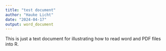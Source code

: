 ```yaml
---
title: "test document"
author: "Hauke Licht"
date: "2024-04-17"
output: word_document
---
```


This is just a text document for illustrating how to read word and PDF files into R.